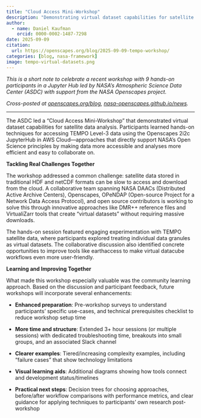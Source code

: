 ```yaml
---
title: "Cloud Access Mini-Workshop"
description: "Demonstrating virtual dataset capabilities for satellite data analysis"
author:
  - name: Daniel Kaufman
    orcid: 0000-0002-1487-7298
date: 2025-09-09
citation: 
  url: https://openscapes.org/blog/2025-09-09-tempo-workshop/
categories: [blog, nasa-framework]
image: tempo-virtual-datasets.png
---
```


*This is a short note to celebrate a recent workshop with 9 hands-on participants in a Jupyter Hub led by NASA's Atmospheric Science Data Center (ASDC) with support from the NASA Openscapes project.*

*Cross-posted at [openscapes.org/blog](https://openscapes.org/blog), [nasa-openscapes.github.io/news](https://nasa-openscapes.github.io/news.html).*

------------------------------------------------------------------------

The ASDC led a "Cloud Access Mini-Workshop" that demonstrated virtual dataset capabilities for satellite data analysis. Participants learned hands-on techniques for accessing TEMPO Level-3 data using the Openscapes 2i2c JupyterHub in AWS Cloud—approaches that directly support NASA's Open Science principles by making data more accessible and analyses more efficient and easy to collaborate on.

**Tackling Real Challenges Together**

The workshop addressed a common challenge: satellite data stored in traditional HDF and netCDF formats can be slow to access and download from the cloud. A collaborative team spanning NASA DAACs (Distributed Active Archive Centers), Openscapes, OPeNDAP (Open-source Project for a Network Data Access Protocol), and open source contributors is working to solve this through innovative approaches like DMR++ reference files and VirtualiZarr tools that create "virtual datasets" without requiring massive downloads.

The hands-on session featured engaging experimentation with TEMPO satellite data, where participants explored treating individual data granules as virtual datasets. The collaborative discussion also identified concrete opportunities to improve tools like earthaccess to make virtual datacube workflows even more user-friendly.

**Learning and Improving Together**

What made this workshop especially valuable was the community learning approach. Based on the discussion and participant feedback, future workshops will incorporate several enhancements:

-   **Enhanced preparation**: Pre-workshop surveys to understand participants' specific use-cases, and technical prerequisites checklist to reduce workshop setup time

-   **More time and structure**: Extended 3+ hour sessions (or multiple sessions) with dedicated troubleshooting time, breakouts into small groups, and an associated Slack channel

-   **Clearer examples**: Tiered/increasing complexity examples, including "failure cases" that show technology limitations

-   **Visual learning aids**: Additional diagrams showing how tools connect and development status/timelines

-   **Practical next steps**: Decision trees for choosing approaches, before/after workflow comparisons with performance metrics, and clear guidance for applying techniques to participants' own research post-workshop
